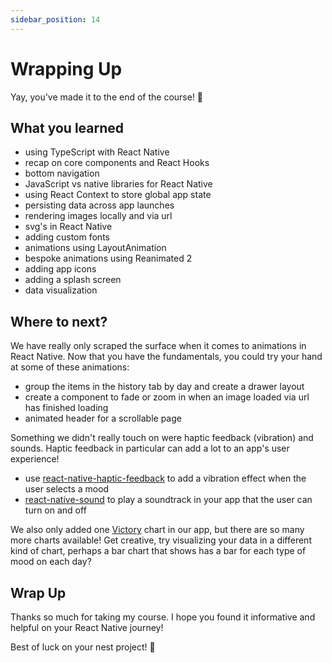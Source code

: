 ```yaml
---
sidebar_position: 14
---
```


# Wrapping Up

Yay, you've made it to the end of the course! 👏

## What you learned

- using TypeScript with React Native
- recap on core components and React Hooks
- bottom navigation
- JavaScript vs native libraries for React Native
- using React Context to store global app state
- persisting data across app launches
- rendering images locally and via url
- svg's in React Native
- adding custom fonts
- animations using LayoutAnimation
- bespoke animations using Reanimated 2
- adding app icons
- adding a splash screen
- data visualization

## Where to next?

We have really only scraped the surface when it comes to animations in React Native. Now that you have the fundamentals, you could try your hand at some of these animations:

- group the items in the history tab by day and create a drawer layout
- create a component to fade or zoom in when an image loaded via url has finished loading
- animated header for a scrollable page

Something we didn't really touch on were haptic feedback (vibration) and sounds. Haptic feedback in particular can add a lot to an app's user experience!

- use [react-native-haptic-feedback](https://github.com/junina-de/react-native-haptic-feedback) to add a vibration effect when the user selects a mood
- [react-native-sound](https://github.com/zmxv/react-native-sound) to play a soundtrack in your app that the user can turn on and off

We also only added one [Victory](https://formidable.com/open-source/victory/docs/native) chart in our app, but there are so many more charts available! Get creative, try visualizing your data in a different kind of chart, perhaps a bar chart that shows has a bar for each type of mood on each day?

## Wrap Up

Thanks so much for taking my course. I hope you found it informative and helpful on your React Native journey!

Best of luck on your nest project! 🚀
